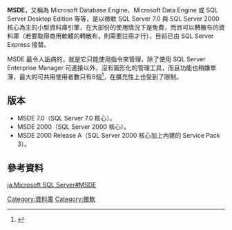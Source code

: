 {{for|美国马里兰州的州立教育局 ('''M'''aryland '''S'''tate '''D'''epartment of '''E'''ducation)|马里兰州教育局}}
{{noteTA|G1=IT}}'''MSDE'''，又稱為 Microsoft Database Engine、Microsoft Data Engine 或 SQL Server Desktop Edition 等等，是以微軟 SQL Server 7.0 與 SQL Server 2000 核心為主的小型資料庫引擎，在大部份的使用情況下是免費，而且可以轉散布的資料庫（若要取得商用軟體的轉散布，則需要註冊才行），目前已由 SQL Server Express 接替。

MSDE 最令人詬病的，就是它只能使用指令來管理，除了使用 SQL Server Enterprise Manager 可連接以外，沒有圖形化的管理工具，而且功能也稍嫌單薄，最大的可共用使用者數只有8個<ref>{{Cite web |url=http://msdn.microsoft.com/en-us/library/aa224554(SQL.80).aspx |title=The SQL Server 2000 Workload Governor |accessdate=2008-09-18 |archive-date=2016-05-28 |archive-url=https://web.archive.org/web/20160528222357/https://msdn.microsoft.com/en-us/library/aa224554(SQL.80).aspx |dead-url=no }}</ref>，在擴充性上也受到了限制。

== 版本 ==
* MSDE 7.0（SQL Server 7.0 核心）。
* MSDE 2000（SQL Server 2000 核心）。
* MSDE 2000 Release A（SQL Server 2000 核心加上內建的 Service Pack 3）。

== 參考資料 ==
<div class="references-small">
<references />
</div>

{{Database-software-stub}}
{{Microsoft development tools}}

[[Category:資料庫|Category:資料庫]]
[[Category:微軟|Category:微軟]]

[[ja:Microsoft_SQL_Server#MSDE|ja:Microsoft SQL Server#MSDE]]